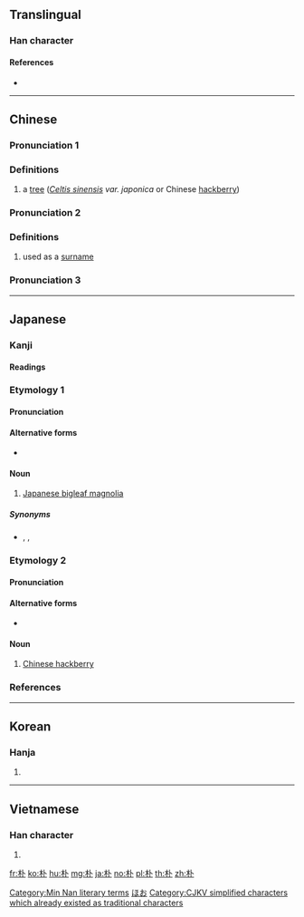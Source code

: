 {{also|樸}}
==Translingual==
{{zh-hanzi-box|朴|朴/[[樸]]}}

===Han character===
{{Han char|rn=75|rad=木|as=02|sn=6|four=43900|canj=DY|ids=⿰木卜}}

====References====
* {{Han ref|kx=0510.040|dkj=14428|dj=0894.030|hdz=21154.020|uh=6734|ud=26420|bh=A6B5|bd=42677}}

----

==Chinese==
{{rfc|lang=zh}}
{{zh-forms}}

===Pronunciation 1===
{{zh-pron
|m=pò
|c=pok3,buk6
|mn=phoh
|mc=y
|oc=y
|ma=
|cat=n
}}

===Definitions===
# a [[tree]] (''[[w:Celtis sinensis|Celtis sinensis]] var. japonica'' or Chinese [[hackberry]])

===Pronunciation 2===
{{zh-pron
|m=Piáo
|ma=
|cat=pn
}}

===Definitions===
# used as a [[surname]]

===Pronunciation 3===
{{zh-see|樸}}

[[Category:Min Nan literary terms]]

----

==Japanese==

===Kanji===
{{ja-kanji|grade=c|rs=木02}}

====Readings====
{{ja-readings
|goon=[[ほく]] (hoku)
|kanon=[[はく]] (haku)
|kanyoon=[[ぼく]] (boku)
|kun=[[ほお]] (hō), [[ほう]] (hō)
}}

===Etymology 1===
{{ja-kanjitab|ほお|yomi=k}}

====Pronunciation====
{{ja-pron|yomi=k|ほお|acc=1|acc_ref=DJR,NHK}}

====Alternative forms====
* {{ja-l|厚朴}}

====Noun====
{{ja-noun|ほお|hhira=ほほ}}

# [[Japanese bigleaf magnolia]]

=====Synonyms=====
* {{ja-r|朴の木|ほおのき}}, {{ja-r|厚朴|こうぼく}}, {{ja-r|朴柏|ほおがしわ}}

===Etymology 2===
{{ja-kanjitab|えのき|yomi=irr}}

====Pronunciation====
{{ja-pron|yomi=irr|えのき|acc=0|acc_ref=DJR,NHK}}

====Alternative forms====
* {{ja-l|榎}}

====Noun====
{{ja-noun|えのき|エノキ}}

# [[Chinese hackberry]]

===References===
<references/>

[[Category:ja:Trees|ほお]]

----

==Korean==

===Hanja===
{{ko-hanja|hangeul=박|eumhun=후박나무|rv=bak|mr=pak|y=pak}}

# {{defn|lang=ko|sort=木02}}

----

==Vietnamese==

===Han character===
{{vi-hantu|[[phắc]], [[phác]], [[vóc]]|rs=木12}}

# {{defn|lang=vi|sort=木12}}

[[Category:CJKV simplified characters which already existed as traditional characters]]

[[fr:朴]]
[[ko:朴]]
[[hu:朴]]
[[mg:朴]]
[[ja:朴]]
[[no:朴]]
[[pl:朴]]
[[th:朴]]
[[zh:朴]]